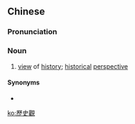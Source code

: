 {{also|历史观}}
==Chinese==
{{zh-forms|s=历史观|type=21}}

===Pronunciation===
{{zh-pron
|m=lìshǐguān
|cat=n
}}

===Noun===
{{zh-noun}}

# [[view]] of [[history]]; [[historical]] [[perspective]]

====Synonyms====
* {{zh-l|史觀}}

[[ko:歷史觀]]